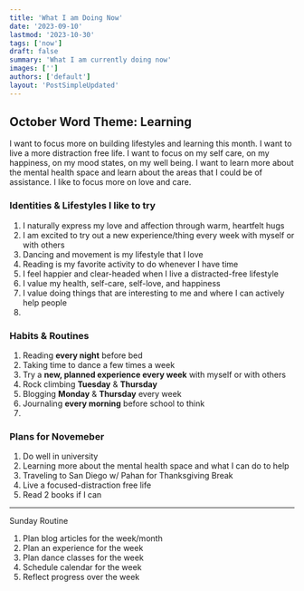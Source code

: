 ```yaml
---
title: 'What I am Doing Now'
date: '2023-09-10'
lastmod: '2023-10-30'
tags: ['now']
draft: false
summary: 'What I am currently doing now'
images: ['']
authors: ['default']
layout: 'PostSimpleUpdated'
---
```


## October Word Theme: Learning

I want to focus more on building lifestyles and learning this month. I want to live a more distraction free life. I want to focus on my self care, on my happiness, on my mood states, on my well being. I want to learn more about the mental health space and learn about the areas that I could be of assistance. I like to focus more on love and care.

### Identities & Lifestyles I like to try

1. I naturally express my love and affection through warm, heartfelt hugs
2. I am excited to try out a new experience/thing every week with myself or with others
3. Dancing and movement is my lifestyle that I love
4. Reading is my favorite activity to do whenever I have time
5. I feel happier and clear-headed when I live a distracted-free lifestyle
6. I value my health, self-care, self-love, and happiness
7. I value doing things that are interesting to me and where I can actively help people
8.

### Habits & Routines

1. Reading **every night** before bed
2. Taking time to dance a few times a week
3. Try a **new, planned experience every week** with myself or with others
4. Rock climbing **Tuesday** & **Thursday**
5. Blogging **Monday** & **Thursday** every week
6. Journaling **every morning** before school to think
7.

### Plans for Novemeber

1. Do well in university
2. Learning more about the mental health space and what I can do to help
3. Traveling to San Diego w/ Pahan for Thanksgiving Break
4. Live a focused-distraction free life
5. Read 2 books if I can

---

Sunday Routine

1. Plan blog articles for the week/month
2. Plan an experience for the week
3. Plan dance classes for the week
4. Schedule calendar for the week
5. Reflect progress over the week
